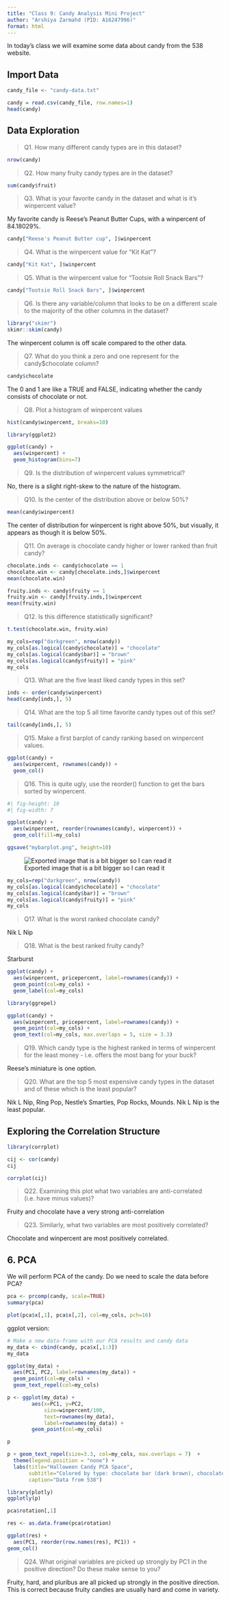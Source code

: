```yaml
---
title: "Class 9: Candy Analysis Mini Project"
author: "Arshiya Zarmahd (PID: A16247996)"
format: html
---
```


In today's class we will examine some data about candy from the 538 website.

## Import Data

```r
candy_file <- "candy-data.txt"

candy = read.csv(candy_file, row.names=1)
head(candy)
```

## Data Exploration

> Q1. How many different candy types are in this dataset?

```r
nrow(candy)
```

> Q2. How many fruity candy types are in the dataset?

```r
sum(candy$fruit)
```

> Q3. What is your favorite candy in the dataset and what is it’s winpercent value?

My favorite candy is Reese's Peanut Butter Cups, with a winpercent of 84.18029%.

```r
candy["Reese's Peanut Butter cup", ]$winpercent
```

> Q4. What is the winpercent value for “Kit Kat”?

```r
candy["Kit Kat", ]$winpercent
```

> Q5. What is the winpercent value for “Tootsie Roll Snack Bars”?

```r
candy["Tootsie Roll Snack Bars", ]$winpercent
```

> Q6. Is there any variable/column that looks to be on a different scale to the majority of the other columns in the dataset?

```r
library("skimr")
skimr::skim(candy)
```
The winpercent column is off scale compared to the other data. 

> Q7. What do you think a zero and one represent for the candy$chocolate column?

```r
candy$chocolate
```

The 0 and 1 are like a TRUE and FALSE, indicating whether the candy consists of chocolate or not. 

> Q8. Plot a histogram of winpercent values

```r
hist(candy$winpercent, breaks=10)
```

```r
library(ggplot2)
```

```r
ggplot(candy) + 
  aes(winpercent) + 
  geom_histogram(bins=7)
```

> Q9. Is the distribution of winpercent values symmetrical?

No, there is a slight right-skew to the nature of the histogram. 

> Q10. Is the center of the distribution above or below 50%?

```r
mean(candy$winpercent)
```

The center of distribution for winpercent is right above 50%, but visually, it appears as though it is below 50%. 

> Q11. On average is chocolate candy higher or lower ranked than fruit candy?

```r
chocolate.inds <- candy$chocolate == 1
chocolate.win <- candy[chocolate.inds,]$winpercent
mean(chocolate.win)
```

```r
fruity.inds <- candy$fruity == 1
fruity.win <- candy[fruity.inds,]$winpercent
mean(fruity.win)
```

> Q12. Is this difference statistically significant?

```r
t.test(chocolate.win, fruity.win)
```

```r
my_cols=rep("darkgreen", nrow(candy))
my_cols[as.logical(candy$chocolate)] = "chocolate"
my_cols[as.logical(candy$bar)] = "brown"
my_cols[as.logical(candy$fruity)] = "pink"
my_cols
```

> Q13. What are the five least liked candy types in this set?

```r
inds <- order(candy$winpercent)
head(candy[inds,], 5)
```

> Q14. What are the top 5 all time favorite candy types out of this set?

```r
tail(candy[inds,], 5)
```

> Q15. Make a first barplot of candy ranking based on winpercent values.

```r
ggplot(candy) +
  aes(winpercent, rownames(candy)) +
  geom_col()
```

> Q16. This is quite ugly, use the reorder() function to get the bars sorted by winpercent.

```r
#| fig-height: 10
#| fig-width: 7

ggplot(candy) +
  aes(winpercent, reorder(rownames(candy), winpercent)) +
  geom_col(fill=my_cols)
```

```r
ggsave("mybarplot.png", height=10)
```

![Exported image that is a bit bigger so I can read it](mybarplot.png)

```r
my_cols=rep("darkgreen", nrow(candy))
my_cols[as.logical(candy$chocolate)] = "chocolate"
my_cols[as.logical(candy$bar)] = "brown"
my_cols[as.logical(candy$fruity)] = "pink"
my_cols
```

> Q17. What is the worst ranked chocolate candy?

Nik L Nip

> Q18. What is the best ranked fruity candy?

Starburst

```r
ggplot(candy) + 
  aes(winpercent, pricepercent, label=rownames(candy)) +
  geom_point(col=my_cols) + 
  geom_label(col=my_cols)
```

```r
library(ggrepel)

ggplot(candy) + 
  aes(winpercent, pricepercent, label=rownames(candy)) +
  geom_point(col=my_cols) + 
  geom_text(col=my_cols, max.overlaps = 5, size = 3.3)
```

> Q19. Which candy type is the highest ranked in terms of winpercent for the least money - i.e. offers the most bang for your buck?

Reese's miniature is one option.

> Q20. What are the top 5 most expensive candy types in the dataset and of these which is the least popular?

Nik L Nip, Ring Pop, Nestle's Smarties, Pop Rocks, Mounds. Nik L Nip is the least popular. 

## Exploring the Correlation Structure

```r
library(corrplot)

cij <- cor(candy)
cij
```

```r
corrplot(cij)
```
> Q22. Examining this plot what two variables are anti-correlated (i.e. have minus values)?

Fruity and chocolate have a very strong anti-correlation

> Q23. Similarly, what two variables are most positively correlated?

Chocolate and winpercent are most positively correlated.

## 6. PCA

We will perform PCA of the candy. Do we need to scale the data before PCA?

```r
pca <- prcomp(candy, scale=TRUE)
summary(pca)
```

```r
plot(pca$x[,1], pca$x[,2], col=my_cols, pch=16)
```

ggplot version:

```r
# Make a new data-frame with our PCA results and candy data
my_data <- cbind(candy, pca$x[,1:3])
my_data
```

```r
ggplot(my_data) + 
  aes(PC1, PC2, label=rownames(my_data)) + 
  geom_point(col=my_cols) + 
  geom_text_repel(col=my_cols)
```

```r
p <- ggplot(my_data) + 
        aes(x=PC1, y=PC2, 
            size=winpercent/100,  
            text=rownames(my_data),
            label=rownames(my_data)) +
        geom_point(col=my_cols)

p
```

```r
p + geom_text_repel(size=3.3, col=my_cols, max.overlaps = 7)  + 
  theme(legend.position = "none") +
  labs(title="Halloween Candy PCA Space",
       subtitle="Colored by type: chocolate bar (dark brown), chocolate other (light brown), fruity (red), other (black)",
       caption="Data from 538")
```

```r
library(plotly)
ggplotly(p)
```

```r
pca$rotation[,1]
```

```r
res <- as.data.frame(pca$rotation)

ggplot(res) + 
  aes(PC1, reorder(row.names(res), PC1)) +
geom_col()

```

> Q24. What original variables are picked up strongly by PC1 in the positive direction? Do these make sense to you?

Fruity, hard, and pluribus are all picked up strongly in the positive direction. This is correct because fruity candies are usually hard and come in variety. 

```r

```

